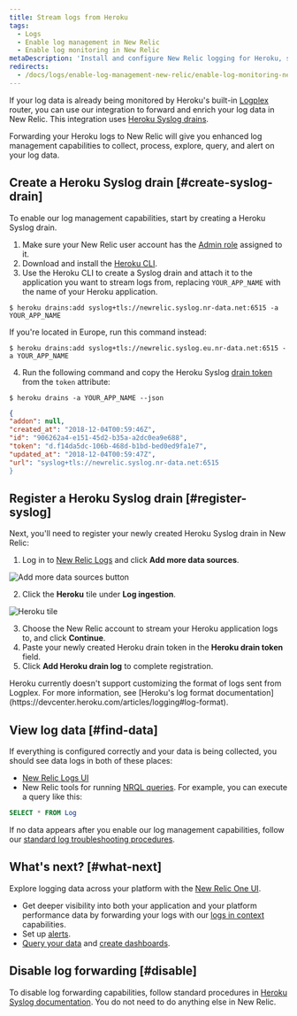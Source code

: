 ```yaml
---
title: Stream logs from Heroku
tags:
  - Logs
  - Enable log management in New Relic
  - Enable log monitoring in New Relic
metaDescription: 'Install and configure New Relic logging for Heroku, so you can use enhanced log management capabilities.'
redirects:
  - /docs/logs/enable-log-management-new-relic/enable-log-monitoring-new-relic/heroku-log-forwarding/
---
```


If your log data is already being monitored by Heroku's built-in [Logplex](https://devcenter.heroku.com/articles/logplex) router, you can use our integration to forward and enrich your log data in New Relic. This integration uses [Heroku Syslog drains](https://devcenter.heroku.com/articles/log-drains#syslog-drains).

Forwarding your Heroku logs to New Relic will give you enhanced log management capabilities to collect, process, explore, query, and alert on your log data.

## Create a Heroku Syslog drain [#create-syslog-drain]

To enable our log management capabilities, start by creating a Heroku Syslog drain.

1. Make sure your New Relic user account has the [Admin role](/docs/accounts/original-accounts-billing/original-users-roles/users-roles-original-user-model/#roles) assigned to it.
2. Download and install the [Heroku CLI](https://devcenter.heroku.com/articles/heroku-cli#download-and-install).
3. Use the Heroku CLI to create a Syslog drain and attach it to the application you want to stream logs from, replacing `YOUR_APP_NAME` with the name of your Heroku application.
  ```shell
  $ heroku drains:add syslog+tls://newrelic.syslog.nr-data.net:6515 -a YOUR_APP_NAME
  ```

  If you're located in Europe, run this command instead:

  ```shell
  $ heroku drains:add syslog+tls://newrelic.syslog.eu.nr-data.net:6515 -a YOUR_APP_NAME
  ```

4. Run the following command and copy the Heroku Syslog [drain token](https://devcenter.heroku.com/articles/log-drains#drain-tokens) from the `token` attribute:
  ```shell
  $ heroku drains -a YOUR_APP_NAME --json
  ```

  ```json
  {
  "addon": null,
  "created_at": "2018-12-04T00:59:46Z",
  "id": "906262a4-e151-45d2-b35a-a2dc0ea9e688",
  "token": "d.f14da5dc-106b-468d-b1bd-bed0ed9fa1e7",
  "updated_at": "2018-12-04T00:59:47Z",
  "url": "syslog+tls://newrelic.syslog.nr-data.net:6515
  }
  ```

## Register a Heroku Syslog drain [#register-syslog]

Next, you'll need to register your newly created Heroku Syslog drain in New Relic:

1. Log in to [New Relic Logs](https://one.newrelic.com/launcher/logger.log-launcher) and click **Add more data sources**.

  ![Add more data sources button](./images/add-data.png "Add more data sources button")

2. Click the **Heroku** tile under **Log ingestion**.

  ![Heroku tile](./images/heroku-tile.png "Heroku tile")

3. Choose the New Relic account to stream your Heroku application logs to, and click **Continue**.
4. Paste your newly created Heroku drain token in the **Heroku drain token** field.
5. Click **Add Heroku drain log** to complete registration.

<Callout variant="important">
Heroku currently doesn't support customizing the format of logs sent from Logplex. For more information, see [Heroku's log format documentation](https://devcenter.heroku.com/articles/logging#log-format).
</Callout>

## View log data [#find-data]

If everything is configured correctly and your data is being collected, you should see data logs in both of these places:

* [New Relic Logs UI](https://one.newrelic.com/launcher/logger.log-launcher)
* New Relic tools for running [NRQL queries](/docs/chart-builder/use-chart-builder/choose-data/use-advanced-nrql-mode-specify-data). For example, you can execute a query like this:

```sql
SELECT * FROM Log
```

If no data appears after you enable our log management capabilities, follow our [standard log troubleshooting procedures](/docs/logs/log-management/troubleshooting/no-log-data-appears-ui/).

## What's next? [#what-next]

Explore logging data across your platform with the [New Relic One UI](/docs/logs/log-management/ui-data/use-logs-ui/).

* Get deeper visibility into both your application and your platform performance data by forwarding your logs with our [logs in context](/docs/logs/enable-log-management-new-relic/configure-logs-context/configure-logs-context-apm-agents/) capabilities.
* Set up [alerts](/docs/alerts-applied-intelligence/new-relic-alerts/alert-conditions/create-alert-conditions/).
* [Query your data](/docs/query-your-data/explore-query-data/get-started/introduction-querying-new-relic-data/) and [create dashboards](/docs/query-your-data/explore-query-data/dashboards/introduction-dashboards/).

## Disable log forwarding [#disable]

To disable log forwarding capabilities, follow standard procedures in [Heroku Syslog documentation](https://devcenter.heroku.com/articles/log-drains#syslog-drains). You do not need to do anything else in New Relic.
